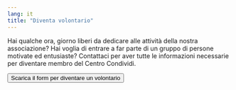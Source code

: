 ```yaml
---
lang: it
title: "Diventa volontario"
---
```


Hai qualche ora, giorno liberi da dedicare alle attività della nostra associazione? Hai voglia di entrare a far
parte di un gruppo di persone motivate ed entusiaste? Contattaci per aver tutte le informazioni necessarie per
diventare membro del Centro Condividi.

<div class="text-center mt-4">
	<a target="_blank" href="/volunteer-form.pdf">
		<button
			formtarget="_blank"
			class="relative inline-flex items-center justify-center p-0.5 mb-2 mr-2 overflow-hidden text-sm font-medium text-gray-900 rounded-lg group bg-gradient-to-br from-purple-500 to-pink-500 group-hover:from-purple-500 group-hover:to-pink-500 hover:text-white dark:text-white focus:ring-4 focus:outline-none focus:ring-purple-200 dark:focus:ring-purple-800"
		>
			<span class="relative px-5 py-2.5 transition-all ease-in duration-75 bg-white dark:bg-gray-900 rounded-md group-hover:bg-opacity-0">
				Scarica il form per diventare un volontario
			</span>
		</button>
	</a>
</div>
